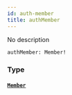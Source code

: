 ```yaml
---
id: auth-member
title: authMember
---
```


No description

```graphql
authMember: Member!

```

### Type

#### [`Member`](/docs/graphql/objects/member)
